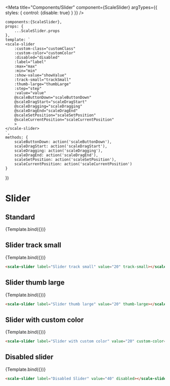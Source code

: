 
<Meta
    title="Components/Slider"
    component={ScaleSlider}
    argTypes={{
        styles: {
            control: {disable: true}
        }
    }}
/>

    components:{ScaleSlider},
    props: {
        ...ScaleSlider.props
    },
    template: `
    <scale-slider
        :custom-class="customClass"
        :custom-color="customColor"
        :disabled="disabled"
        :label="label"
        :max="max"
        :min="min"
        :show-value="showValue"
        :track-small="trackSmall"
        :thumb-large="thumbLarge"
        :step="step"
        :value="value"
        @scaleButtonDown="scaleButtonDown"
        @scaleDragStart="scaleDragStart"
        @scaleDragging="scaleDragging"
        @scaleDragEnd="scaleDragEnd"
        @scaleSetPosition="scaleSetPosition"
        @scaleCurrentPosition="scaleCurrentPosition"
        >
    </scale-slider>
    `,
    methods: {
        scaleButtonDown: action('scaleButtonDown'),
        scaleDragStart: action('scaleDragStart'),
        scaleDragging: action('scaleDragging'),
        scaleDragEnd: action('scaleDragEnd'),
        scaleSetPosition: action('scaleSetPosition'),
        scaleCurrentPosition: action('scaleCurrentPosition')
    }
})

# Slider

## Standard

<Preview withSource="none">
    <Story
        name="Standard"
        args={{
            label: 'Standard',
            value: 20
        }}
        >
        {Template.bind({})}
    </Story>
</Preview>

<Props story='Standard' />

## Slider track small

<Preview withSource="none">
    <Story
        name="Slider track small"
        args={{
            label: 'Slider track small',
            value: 20,
            trackSmall: true,
        }}>
        {Template.bind({})}
    </Story>
</Preview>

```html
<scale-slider label="Slider track small" value="20" track-small></scale-slider>
```

## Slider thumb large

<Preview withSource="none">
    <Story
        name="Slider thumb large"
        args={{
            label: 'Slider thumb large',
            value: 20,
            thumbLarge: true,
        }}>
        {Template.bind({})}
    </Story>
</Preview>

```html
<scale-slider label="Slider thumb large" value="20" thumb-large></scale-slider>
```

## Slider with custom color

<Preview withSource="none">
    <Story
        name="Slider with custom color"
        args={{
            label: 'Slider with custom color',
            value: 20,
            customColor: "#009DE0"
        }}
        >
        {Template.bind({})}
    </Story>
</Preview>

```html
<scale-slider label="Slider with custom color" value="20" custom-color="#009DE0"></scale-slider>
```

## Disabled slider

<Preview withSource="none">
    <Story
        name="Disabled Slider"
        args={{
            label: 'Disabled Slider',
            value: 40,
            disabled: true
        }}>
        {Template.bind({})}
    </Story>
</Preview>

```html
<scale-slider label="Disabled Slider" value="40" disabled></scale-slider>
```
